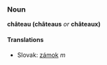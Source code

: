 === Noun ===
'''château (châteaus''' ''or'' '''châteaux)'''
==== Translations ====
*Slovak: [[zámok]] ''m''